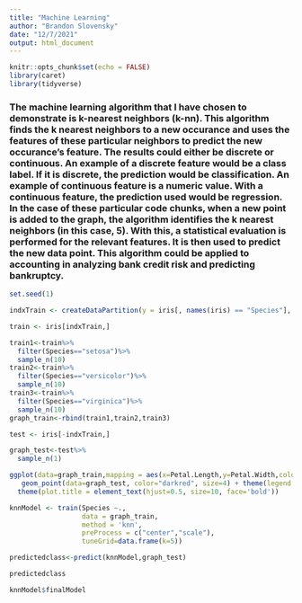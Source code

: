 ```yaml
---
title: "Machine Learning"
author: "Brandon Slovensky"
date: "12/7/2021"
output: html_document
---
```


```r
knitr::opts_chunk$set(echo = FALSE)
library(caret)
library(tidyverse)
```

### The machine learning algorithm that I have chosen to demonstrate is k-nearest neighbors (k-nn). This algorithm finds the k nearest neighbors to a new occurance and uses the features of these particular neighbors to predict the new occurance's feature. The results could either be discrete or continuous. An example of a discrete feature would be a class label. If it is discrete, the prediction would be classification. An example of continuous feature is a numeric value. With a continuous feature, the prediction used would be regression. In the case of these particular code chunks, when a new point is added to the graph, the algorithm identifies the k nearest neighbors (in this case, 5). With this, a statistical evaluation is performed for the relevant features. It is then used to predict the new data point. This algorithm could be applied to accounting in analyzing bank credit risk and predicting bankruptcy.

```r
set.seed(1)

indxTrain <- createDataPartition(y = iris[, names(iris) == "Species"], p = 0.7, list = F)

train <- iris[indxTrain,]

train1<-train%>%
  filter(Species=="setosa")%>% 
  sample_n(10)
train2<-train%>%
  filter(Species=="versicolor")%>% 
  sample_n(10)
train3<-train%>%
  filter(Species=="virginica")%>% 
  sample_n(10)
graph_train<-rbind(train1,train2,train3)

test <- iris[-indxTrain,]

graph_test<-test%>%
  sample_n(1)

ggplot(data=graph_train,mapping = aes(x=Petal.Length,y=Petal.Width,color=Species))+geom_point(alpha=0.5) + 
   geom_point(data=graph_test, color="darkred", size=4) + theme(legend.title = element_blank())+ggtitle("Which are the closest 5 to the red dot?")+xlim(4.5,6)+ylim(1.5,2.5)+
  theme(plot.title = element_text(hjust=0.5, size=10, face='bold'))
```

```r
knnModel <- train(Species ~.,
                  data = graph_train,
                  method = 'knn',
                  preProcess = c("center","scale"),
                  tuneGrid=data.frame(k=5))

predictedclass<-predict(knnModel,graph_test)

predictedclass

knnModel$finalModel
```

